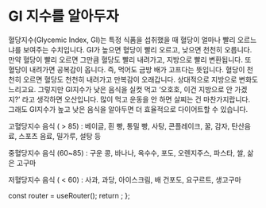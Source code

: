 # GI 지수를 알아두자

혈당지수(Glycemic Index, GI)는 특정 식품을 섭취했을 때 혈당이 얼마나 빨리 오르느냐를 보여주는 수치입니다. GI가 높으면 혈당이 빨리 오르고, 낮으면 천천히 오릅니다. 만약 혈당이 빨리 오르면 그만큼 혈당도 빨리 내려가고, 지방으로 빨리 변환됩니다. 또 혈당이 내려가면 공복감이 옵니다. 즉, 먹어도 금방 배가 고프다는 뜻입니다. 혈당이 천천히 오르면 혈당도 천천히 내려가고 만복감이 오래갑니다. 상대적으로 지방으로 변화도 느리고요. 그렇지만 GI지수가 낮은 음식을 실컷 먹고 ‘오호호, 이건 지방으로 안 가겠지?’ 라고 생각하면 오산입니다. 많이 먹고 운동을 안 하면 살찌는 건 마찬가지랍니다. 그래도 GI지수가 높고 낮은 음식을 알아두면 더 효율적으로 다이어트할 수 있습니다.

고혈당지수 음식 ( > 85) : 베이글, 흰 빵, 통밀 빵, 사탕, 콘플레이크, 꿀, 감자, 탄산음료, 스포츠 음료, 밀가루, 설탕 등

중혈당지수 음식 (60~85) : 구운 콩, 바나나, 옥수수, 포도, 오렌지주스, 파스타, 쌀, 삶은 고구마

저혈당지수 음식 ( < 60) : 사과, 과당, 아이스크림, 배 건포도, 요구르트, 생고구마



  const router = useRouter();
  return <PageKey route={router.pathname} />;
};

<Final />
